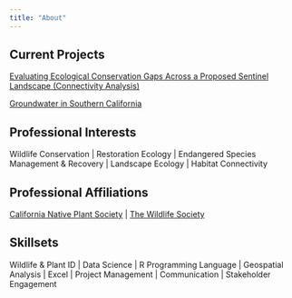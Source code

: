 ```yaml
---
title: "About"
---
```


## Current Projects

[Evaluating Ecological Conservation Gaps Across a Proposed Sentinel Landscape (Connectivity Analysis)](https://bren.ucsb.edu/projects/evaluating-ecological-conservation-gaps-across-proposed-sentinel-landscape)

[Groundwater in Southern California](https://natcatmayer.shinyapps.io/groundwatershinyapp/)

## Professional Interests

Wildlife Conservation \| Restoration Ecology \| Endangered Species Management & Recovery \| Landscape Ecology \| Habitat Connectivity

## Professional Affiliations

[California Native Plant Society](https://www.cnps.org/) \| [The Wildlife Society](https://wildlife.org/cali-centralcoast/)

## Skillsets

Wildlife & Plant ID \| Data Science \| R Programming Language \| Geospatial Analysis \| Excel \| Project Management \| Communication \| Stakeholder Engagement
